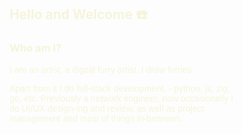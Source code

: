 <div class="content-wrapper">

## Hello and Welcome ☎️

### Who am I?

I am an artist, a digital furry artist. I draw furries.

Apart from it I do full-stack development, - python, js, zig, go, etc.
Previously a network engineer, now occasionally I do UI/UX design-ing and review, as well as project management and most of things in-between.

</div>

<style>

.content-wrapper {
  padding: 0em 1.6em;
}

.content-wrapper::before {
    content: '';
    background-image: url('/img/banner_lg.png');
    width: 24rem;
    height: 25rem;
    background-size: cover;
    z-index: 1;
    left: 60%;
    margin-top: -1.3%;
    display: block;
    position: absolute;
}

p {
    width: 80%;
    font-weight: 350;
    font-family: sans-serif;
}

h1, h2, h3, h4, h5, h6, p {
    color: rgb(245, 245, 220);
}

strong {
    color: hsl(12, 80%, 80%);
}

.passcode {
    color: hsl(0, 0%, 45%);
    font-size: 1.01em;
    font-weight: 100;
    letter-spacing: 0.5em;
    background-color: rgba(123, 123, 123, 0.1);
    padding: 3px;
    border-radius: 3px;
}

a {
    color: inherit;
}

</style>
